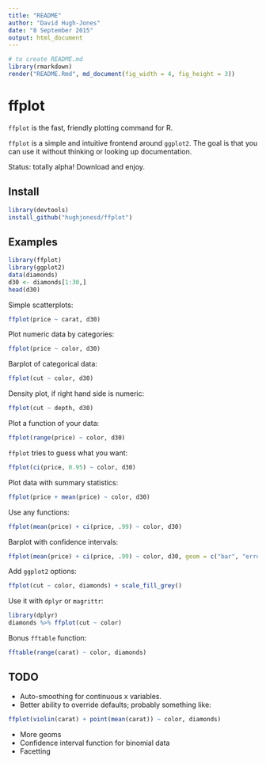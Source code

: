 ```yaml
---
title: "README"
author: "David Hugh-Jones"
date: "8 September 2015"
output: html_document
---
```


```r
# to create README.md
library(rmarkdown)
render("README.Rmd", md_document(fig_width = 4, fig_height = 3))
```
# ffplot

`ffplot` is the fast, friendly plotting command for R. 

`ffplot` is a simple and intuitive frontend around `ggplot2`. The goal is that you can use it without thinking or 
looking up documentation.

Status: totally alpha! Download and enjoy. 

## Install

```r
library(devtools)
install_github("hughjonesd/ffplot")
```


## Examples

```r
library(ffplot)
library(ggplot2)
data(diamonds)
d30 <- diamonds[1:30,]
head(d30)
```


Simple scatterplots: 

```r
ffplot(price ~ carat, d30)
```

Plot numeric data by categories: 

```r
ffplot(price ~ color, d30)
```

Barplot of categorical data:

```r
ffplot(cut ~ color, d30)
```

Density plot, if right hand side is numeric:

```r
ffplot(cut ~ depth, d30)
```


Plot a function of your data:

```r
ffplot(range(price) ~ color, d30)
```

`ffplot` tries to guess what you want:

```r
ffplot(ci(price, 0.95) ~ color, d30)
```


Plot data with summary statistics:

```r
ffplot(price + mean(price) ~ color, d30)
```

Use any functions:

```r
ffplot(mean(price) + ci(price, .99) ~ color, d30)
```

Barplot with confidence intervals:

```r
ffplot(mean(price) + ci(price, .99) ~ color, d30, geom = c("bar", "errorbar"), col = "orange")
```

Add `ggplot2` options:

```r
ffplot(cut ~ color, diamonds) + scale_fill_grey()
```

Use it with `dplyr` or `magrittr`:

```r
library(dplyr)
diamonds %>% ffplot(cut ~ color)
```


Bonus `fftable` function:

```r
fftable(range(carat) ~ color, diamonds)
```

## TODO

* Auto-smoothing for continuous x variables.
* Better ability to override defaults; probably something like:
```r
ffplot(violin(carat) + point(mean(carat)) ~ color, diamonds)
```
* More geoms
* Confidence interval function for binomial data
* Facetting
